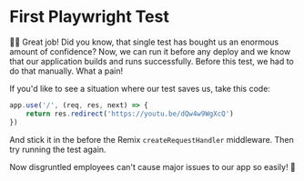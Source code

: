 # First Playwright Test

👨‍💼 Great job! Did you know, that single test has bought us an enormous amount of
confidence? Now, we can run it before any deploy and we know that our
application builds and runs successfully. Before this test, we had to do that
manually. What a pain!

If you'd like to see a situation where our test saves us, take this code:

```ts
app.use('/', (req, res, next) => {
	return res.redirect('https://youtu.be/dQw4w9WgXcQ')
})
```

And stick it in the <InlineFile file="server/index.ts" line="33" /> before the
Remix `createRequestHandler` middleware. Then try running the test again.

Now disgruntled employees can't cause major issues to our app so easily! 🕺
